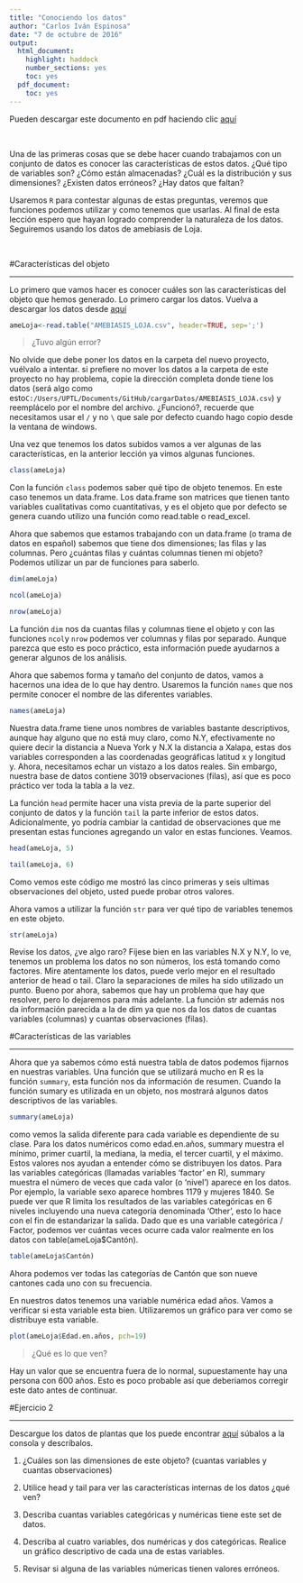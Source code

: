 ```yaml
---
title: "Conociendo los datos"
author: "Carlos Iván Espinosa"
date: "7 de octubre de 2016"
output:
  html_document:
    highlight: haddock
    number_sections: yes
    toc: yes
  pdf_document:
    toc: yes
---
```


Pueden descargar este documento en pdf haciendo clic [aquí](https://github.com/Ciespinosa/ConociendoDatos/blob/master/index.pdf)

<p> <br> </p>

Una de las primeras cosas que se debe hacer cuando trabajamos con un conjunto de datos es conocer las características de estos datos. ¿Qué tipo de variables son? ¿Cómo están almacenadas? ¿Cuál es la distribución y sus dimensiones? ¿Existen datos erróneos? ¿Hay datos que faltan?

Usaremos `R` para contestar algunas de estas preguntas, veremos que funciones podemos utilizar y como tenemos que usarlas. Al final de esta lección espero que hayan logrado comprender la naturaleza de los datos.  Seguiremos usando los datos de amebiasis de Loja.

<p> <br> </p>


#Características del objeto

-------------

Lo primero que vamos hacer es conocer cuáles son las características del objeto que hemos generado.  Lo primero cargar los datos. Vuelva a descargar los datos desde [aquí](https://github.com/Ciespinosa/ConociendoDatos/AMEBIASIS_LOJA)

```r
ameLoja<-read.table("AMEBIASIS_LOJA.csv", header=TRUE, sep=';')
```

>¿Tuvo algún error?

No olvide que debe poner los datos en la carpeta del nuevo proyecto, vuélvalo a intentar. si prefiere no mover los datos a la carpeta de este proyecto no hay problema, copie la dirección completa donde tiene los datos (será algo como esto`C:/Users/UPTL/Documents/GitHub/cargarDatos/AMEBIASIS_LOJA.csv`) y reemplácelo por el nombre del archivo. ¿Funcionó?, recuerde que necesitamos usar el `/` y no `\` que sale por defecto cuando hago copio desde la ventana de windows.

Una vez que tenemos los datos subidos vamos a ver algunas de las características, en la anterior lección ya vimos algunas funciones.  

```r
class(ameLoja)
```
Con la función `class` podemos saber qué tipo de objeto tenemos.  En este caso tenemos un data.frame.  Los data.frame son matrices que tienen tanto variables cualitativas como cuantitativas, y es el objeto que por defecto se genera cuando utilizo una función como read.table o read_excel.

Ahora que sabemos que estamos trabajando con un data.frame (o trama de datos en español) sabemos que tiene dos dimensiones; las filas y las columnas.  Pero ¿cuántas filas y cuántas columnas tienen mi objeto? Podemos utilizar un par de funciones para saberlo.

```r
dim(ameLoja)

ncol(ameLoja)

nrow(ameLoja)
```

La función `dim` nos da cuantas filas y columnas tiene el objeto y con las funciones `ncol`y `nrow` podemos ver columnas y filas por separado.  Aunque parezca que esto es poco práctico, esta información puede ayudarnos a generar algunos de los análisis. 

Ahora que sabemos forma y tamaño del conjunto de datos, vamos a hacernos una idea de lo que hay dentro. Usaremos la función `names` que nos permite conocer el nombre de las diferentes variables.

```r
names(ameLoja)
```

Nuestra data.frame tiene unos nombres de variables bastante descriptivos, aunque hay alguno que no está muy claro, como N.Y, efectivamente no quiere decir la distancia a Nueva York y N.X la distancia a Xalapa, estas dos variables corresponden a las coordenadas geográficas latitud x y longitud y. Ahora, necesitamos echar un vistazo a los datos reales. Sin embargo, nuestra base de datos contiene 3019 observaciones (filas), así que es poco práctico ver toda la tabla a la vez.

La función `head` permite hacer una vista previa de la parte superior del conjunto de datos y la función `tail` la parte inferior de estos datos. Adicionalmente, yo podría cambiar la cantidad de observaciones que me presentan estas funciones agregando un valor en estas funciones. Veamos.

```r
head(ameLoja, 5)

tail(ameLoja, 6)

```
Como vemos este código me mostró las cinco primeras y seis ultimas observaciones del objeto, usted puede probar otros valores.  

Ahora vamos a utilizar la función `str` para ver qué tipo de variables tenemos en este objeto.

```r
str(ameLoja)
```

Revise los datos, ¿ve algo raro? Fíjese bien en las variables N.X y N.Y, lo ve, tenemos un problema los datos no son números, los está tomando como factores.  Mire atentamente los datos, puede verlo mejor en el resultado anterior de head o tail.  Claro la separaciones de miles ha sido utilizado un punto.  Bueno por ahora, sabemos que hay un problema que hay que resolver, pero lo dejaremos para más adelante. La función str además nos da información parecida a la de dim ya que nos da los datos de cuantas variables (columnas) y cuantas observaciones (filas).

#Características de las variables

-------------

Ahora que ya sabemos cómo está nuestra tabla de datos podemos fijarnos en nuestras variables.  Una función que se utilizará mucho en R es la función `summary`, esta función nos da información de resumen.  Cuando la función sumary es utilizada en un objeto, nos mostrará algunos datos descriptivos de las variables.

```r
summary(ameLoja)
```

como vemos la salida diferente para cada variable es dependiente de su clase. Para los datos numéricos como edad.en.años, summary muestra el mínimo, primer cuartil, la mediana, la media, el tercer cuartil, y el máximo. Estos valores nos ayudan a entender cómo se distribuyen los datos.
Para las variables categóricas (llamadas variables ‘factor’ en R), summary muestra el número de veces que cada valor (o ‘nivel’) aparece en los datos. Por ejemplo, la variable sexo aparece hombres 1179 y mujeres 1840. 
Se puede ver que R limita los resultados de las variables categóricas en 6 niveles incluyendo una nueva categoría denominada ‘Other’, esto lo hace con el fin de estandarizar la salida. Dado que es una variable categórica / Factor, podemos ver cuántas veces ocurre cada valor realmente en los datos con table(ameLoja$Cantón).

```r
table(ameLoja$Cantón)
```

Ahora podemos ver todas las categorías de Cantón que son nueve cantones cada uno con su frecuencia.


En nuestros datos tenemos una variable numérica edad años.  Vamos a verificar si esta variable esta bien.  Utilizaremos un gráfico para ver como se distribuye esta variable.


```r
plot(ameLoja$Edad.en.años, pch=19)
```

>¿Qué es lo que ven?  

Hay un valor que se encuentra fuera de lo normal, supuestamente hay una persona con 600 años.  Esto es poco probable así que deberiamos corregir este dato antes de continuar.


#Ejercicio 2

-------------

Descargue los datos de plantas que los puede encontrar [aquí](https://github.com/Ciespinosa/ConociendoDatos/blob/master/plant-data.txt) súbalos a la consola y descríbalos.

1. ¿Cuáles son las dimensiones de este objeto? (cuantas variables y cuantas observaciones)

2. Utilice head y tail para ver las características internas de los datos ¿qué ven?

3. Describa cuantas variables categóricas y numéricas tiene este set de datos.

4. Describa al cuatro variables, dos numéricas y dos categóricas. Realice un gráfico descriptivo de cada una de estas variables.

5. Revisar si alguna de las variables  númericas tienen valores erróneos.